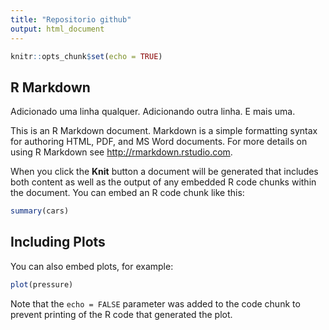 ```yaml
---
title: "Repositorio github"
output: html_document
---
```


```r
knitr::opts_chunk$set(echo = TRUE)
```

## R Markdown

Adicionado uma linha qualquer.
Adicionando outra linha.
E mais uma.

This is an R Markdown document. Markdown is a simple formatting syntax for authoring HTML, PDF, and MS Word documents. For more details on using R Markdown see <http://rmarkdown.rstudio.com>.

When you click the **Knit** button a document will be generated that includes both content as well as the output of any embedded R code chunks within the document. You can embed an R code chunk like this:

```r
summary(cars)
```

## Including Plots

You can also embed plots, for example:

```r
plot(pressure)
```

Note that the `echo = FALSE` parameter was added to the code chunk to prevent printing of the R code that generated the plot.

